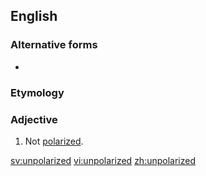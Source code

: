 ==English==

===Alternative forms===
* {{l|en|unpolarised}}

===Etymology===
{{prefix|en|un|polarized}}

===Adjective===
{{en-adj|-}}

# Not [[polarized]].

[[sv:unpolarized]]
[[vi:unpolarized]]
[[zh:unpolarized]]